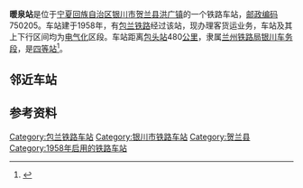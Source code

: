 {{noteTA
|1=zh-cn:始发车次; zh-hk:列車班次;
|2=zh-cn:车次; zh-hk:班次;
}}
{{About|银川的一座铁路车站|[[旧金山湾区捷运系统|旧金山湾区捷运系统]]一座曾计划命名“暖泉”的车站|暖泉/南费利蒙站}}
{{Infobox China railway station 
|车站名称 = 暖泉站
|车站拼音 = Nuanquan
|英文名称 = Nuanquan Railway Station
|车站代码 = 14834<ref>{{cite book|title=中华人民共和国铁路车站代码（GB/T 10302-2010）|publisher=中国标准出版社|year=2010|isbn=155066140495|ignore-isbn-error=true|pages=27}}</ref>
|电报码 = NQJ
|拼音码 = NQU
|车站地址 = [[宁夏回族自治区|宁夏回族自治区]][[银川市|银川市]][[贺兰县|贺兰县]]
|坐标 = {{coord|38.739480|N|106.269724|E|display=inline,title}}
|归属 = [[兰州铁路局|兰州铁路局]][[银川车务段|银川车务段]]
|车站等级 = [[四等站_(中铁)|四等站]]
|线路 = [[包兰铁路|包兰铁路]]
}}
'''暖泉站'''是位于[[宁夏回族自治区|宁夏回族自治区]][[银川市|银川市]][[贺兰县|贺兰县]][[洪广镇|洪广镇]]的一个铁路车站，[[邮政编码|邮政编码]]750205。车站建于1958年，有[[包兰铁路|包兰铁路]]经过该站，现办理客货运业务，车站及其上下行区间均为[[电气化|电气化]]区段。车站距离[[包头站|包头站]]480[[公里|公里]]，隶属[[兰州铁路局|兰州铁路局]][[银川车务段|银川车务段]]，是[[四等站_(中铁)|四等站]]<ref>{{Cite book|title=中国铁路站名词典|last=[[孙本祥|孙本祥]]主编|first=|publisher=北京：[[中国铁道出版社|中国铁道出版社]]|year=2003.04|isbn=7-113-03941-3|location=|pages=618-622}}</ref>。


== 邻近车站 ==
{{start rail box|[[File:China_Railways.svg|16px]] [[中国铁路|中国铁路]]}}
{{s-inop|[[西大滩站|西大滩站]]<br /><s>''[[高庄子站|高庄子站]]''</s>(已撤销)|{{站|包头}}方向}}
{{s-line|[[包兰铁路|包兰铁路]]<br />← 16km 暖泉站 15km →}}
{{s-inop|[[芦花台站|芦花台站]]<br /><s>''[[于祥堡站|于祥堡站]]''</s>(已撤销)|{{站|兰州}}方向}}
{{end box}}

== 参考资料 ==
{{reflist}}

{{包兰铁路}}
{{铁路车站小作品}}
{{宁夏小作品}}

[[Category:包兰铁路车站|Category:包兰铁路车站]]
[[Category:银川市铁路车站|Category:银川市铁路车站]]
[[Category:贺兰县|Category:贺兰县]]
[[Category:1958年启用的铁路车站|Category:1958年启用的铁路车站]]